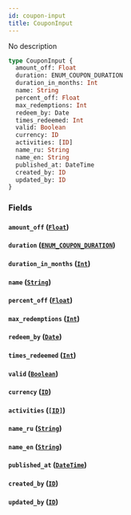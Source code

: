 ```yaml
---
id: coupon-input
title: CouponInput
---
```


No description

```graphql
type CouponInput {
  amount_off: Float
  duration: ENUM_COUPON_DURATION
  duration_in_months: Int
  name: String
  percent_off: Float
  max_redemptions: Int
  redeem_by: Date
  times_redeemed: Int
  valid: Boolean
  currency: ID
  activities: [ID]
  name_ru: String
  name_en: String
  published_at: DateTime
  created_by: ID
  updated_by: ID
}
```

### Fields

#### `amount_off` ([`Float`](/v1/scalars/float))

#### `duration` ([`ENUM_COUPON_DURATION`](/v1/enums/enum-coupon-duration))

#### `duration_in_months` ([`Int`](/v1/scalars/int))

#### `name` ([`String`](/v1/scalars/string))

#### `percent_off` ([`Float`](/v1/scalars/float))

#### `max_redemptions` ([`Int`](/v1/scalars/int))

#### `redeem_by` ([`Date`](/v1/scalars/date))

#### `times_redeemed` ([`Int`](/v1/scalars/int))

#### `valid` ([`Boolean`](/v1/scalars/boolean))

#### `currency` ([`ID`](/v1/scalars/id))

#### `activities` ([`[ID]`](/v1/scalars/id))

#### `name_ru` ([`String`](/v1/scalars/string))

#### `name_en` ([`String`](/v1/scalars/string))

#### `published_at` ([`DateTime`](/v1/scalars/date-time))

#### `created_by` ([`ID`](/v1/scalars/id))

#### `updated_by` ([`ID`](/v1/scalars/id))
